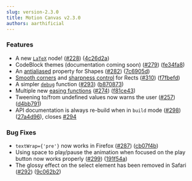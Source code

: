 ```yaml
---
slug: version-2.3.0
title: Motion Canvas v2.3.0
authors: aarthificial
---
```


### Features

- A new [`LaTeX`](/docs/nodes) node!
  ([#228](https://github.com/revideo/revideo/issues/228))
  ([4c26d2a](https://github.com/revideo/revideo/commit/4c26d2aaf0c697486639aa917cd5c585d3d0ea74))
- CodeBlock themes (documentation coming soon)
  ([#279](https://github.com/revideo/revideo/issues/279))
  ([fe34fa8](https://github.com/revideo/revideo/commit/fe34fa8ebfe66cd356fb1c3d85adedef11e03b45))
- An [antialiased](/api/2d/components/Shape#antialiased) property for Shapes
  ([#282](https://github.com/revideo/revideo/issues/282))
  ([7c6905d](https://github.com/revideo/revideo/commit/7c6905d72c6c2f49e10f0a80704c0afe3504d01b))
- [Smooth corners](/api/2d/components/Rect#smoothCorners) and
  [sharpness control](/api/2d/components/Rect#cornerSharpness) for Rects
  ([#310](https://github.com/revideo/revideo/issues/310))
  ([f7fbefd](https://github.com/revideo/revideo/commit/f7fbefd27f7f6972cfb5a45a68e5d0aed9593ae4))
- A simpler [`debug`](/api/core/utils#debug) function
  ([#293](https://github.com/revideo/revideo/issues/293))
  ([b870873](https://github.com/revideo/revideo/commit/b8708732af0fc08d9ff9eeecbbb77d65f1b36eb8))
- Multiple new [easing functions](/api/core/tweening#createEaseInBack)
  ([#274](https://github.com/revideo/revideo/issues/274))
  ([f81ce43](https://github.com/revideo/revideo/commit/f81ce43019fe253e99f4ab6311c2251b40e2eae3))
- Tweening to/from undefined values now warns the user
  ([#257](https://github.com/revideo/revideo/issues/257))
  ([d4bb791](https://github.com/revideo/revideo/commit/d4bb79145300b52c4b4d101df2afaff5ea11a9e9))
- API documentation is always re-build when in `build` mode
  ([#298](https://github.com/revideo/revideo/issues/298))
  ([27a4d96](https://github.com/revideo/revideo/commit/27a4d96593d8e925385252b0d6f62646cd9fa6d5)),
  closes [#294](https://github.com/revideo/revideo/issues/294)

### Bug Fixes

- `textWrap={'pre'}` now works in Firefox
  ([#287](https://github.com/revideo/revideo/issues/287))
  ([cb07f4b](https://github.com/revideo/revideo/commit/cb07f4bdf07edc8a086b934ca5ab769682b9a010))
- Using space to play/pause the animation when focused on the play button now
  works properly
  ([#299](https://github.com/revideo/revideo/issues/299))
  ([191f54a](https://github.com/revideo/revideo/commit/191f54a0a5a9de2fd2dc27bffc6d21d692ce6f72))
- The glossy effect on the select element has been removed in Safari
  ([#292](https://github.com/revideo/revideo/issues/292))
  ([9c062b2](https://github.com/revideo/revideo/commit/9c062b26e48fbdb1905daae25a3fb34df82307d3))

